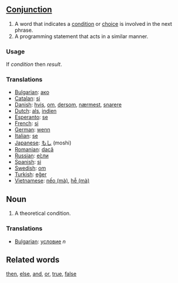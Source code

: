 ==[[Conjunction]]==

#A word that indicates a [[condition]] or [[choice]] is involved in the next phrase.
#A programming statement that acts in a similar manner.

===Usage===
If ''condition'' then ''result''.

===Translations===
*[[Bulgarian]]: [[ако]]
*[[Catalan]]: [[si]]
*[[Danish]]: [[hvis]], [[om]], [[dersom]], [[nærmest]], [[snarere]]
*[[Dutch]]: [[als]], [[indien]]
*[[Esperanto]]: [[se]]
*[[French]]: [[si]]
*[[German]]: [[wenn]]
*[[Italian]]: [[se]]
*[[Japanese]]: [[もし]] (moshi)
*[[Romanian]]: [[dacă]]
*[[Russian]]: [[если|е́сли]]
*[[Spanish]]: [[si]]
*[[Swedish]]: [[om]]
*[[Turkish]]: [[eğer]]
*[[Vietnamese]]: [[nếo|nếo (mà)]], [[hễ|hễ (mà)]]

==Noun==
#A theoretical condition.

===Translations===

*[[Bulgarian]]: [[условие]] ''n''

==Related words==
[[then]], [[else]], [[and]], [[or]], [[true]], [[false]]